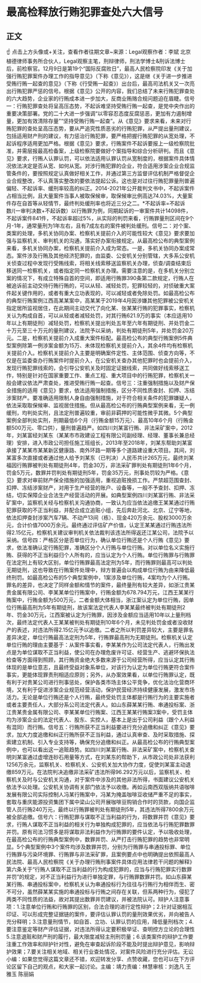 # 最高检释放行贿犯罪查处六大信号
## 正文
☝ 点击上方头像或+关注，查看作者往期文章~来源：Legal观察作者：李斌 北京植德律师事务所合伙人，Legal观察主笔，刑辩律师，刑法学博士&刑诉法博士后，前检察官。12月9日是第19个“国际反腐败日”，最高人民检察院印发《关于加强行贿犯罪案件办理工作的指导意见》（下称《意见》），这是继《关于进一步推进受贿行贿一起查的意见》（下称《行受贿一起查》）出台后，最高司法机关又一次亮出行贿犯罪严惩的信号。根据《意见》公开的内容，我们总结了未来行贿犯罪查处的六大趋势，企业家的行贿成本进一步加大，反商业贿赂合规问题迫在眉睫。信号一：行贿犯罪查处将呈高压态势，不起诉难坚持受贿行贿一起查，是党中央作出的重要决策部署。党的二十大进一步强调“以零容忍态度反腐惩恶，更加有力遏制增量，更加有效清除存量”“坚持受贿行贿一起查”。从《意见》要求来看，未来对行贿犯罪的查处呈高压态势，要从严追究性质恶劣的行贿犯罪，从严提出量刑建议，包括适用财产刑的建议，有力惩治行贿犯罪，要严格把握行贿犯罪的从宽处理，不起诉程序适用更加严格。根据《意见》要求，行贿案件不起诉要报上一级检察院批准，并需层报最高检备案，上级检察院要做好个案指导和综合分析研判。而且《意见》要求，行贿人认罪认罚，可以依法适用认罪认罚从宽制度的，根据案件具体情况依法决定是否从宽、如何从宽。对涉行贿犯罪的企业，符合适用涉案企业合规监管条件的，要按照规定认真做好相关工作，并通过第三方监督评估机制严格督促企业合规整改，不认真落实整改的要依法提起公诉。这也是对过往行贿犯罪量刑普遍偏轻、不起诉率、缓刑率较高的纠正。2014-2021年公开裁判文书中，不起诉案件占相当比例，且大量案件当事人被取保候审，取保候审比例高达74.03%，大量案件存在自首等从轻情节，最终判处缓刑率也将近三分之二。*不起诉率=不起诉数/(一审判决数+不起诉数）以行贿罪为例，同期起诉的一审案件共计14098件，不起诉案件841件，不起诉率超过5%，从实际的判罚来看，行贿罪量刑区间在9个月-1年，通常量刑为1年左右，且有7成左右的案件被判处缓刑。信号二：对个案、类案的处理，多机关协同办案、检察机关提前介入的可能性较大《意见》要求要加强与监察机关、审判机关的沟通，落实好办案衔接规定。从最高检公布的典型案例来看，多机关协同办案，检察机关提前介入成为常态。一是，多机关协同办案成常态。案件涉及行贿及其他经济犯罪的，由监委、公安机关分别管辖，大多系公安机关侦查过程中发现行受贿线索，将相关线索移送监察机关办理，侦查/调查结束后移送同一检察机关，或者指定同一检察机关办理。需要注意的是，在多机关分别立案的情况下，有成立特殊自首的空间，即适用行贿罪390条第二款规定，行贿人在被追诉前主动交待行贿行贿的，可以从轻、减轻处罚，犯罪较轻的，对侦破重大案件起关键作用的，或者有重大立功表现的，可以减轻或者免除处罚。如最高检公布的典型行贿案例江西高某某案中，高某某于2019年4月因涉嫌其他犯罪被公安机关指定居所监视居住，在此期间主动交代了向化某、张某某行贿的犯罪事实，检察机关认为构成自首，可以从轻或者减轻处罚，对其行贿621.9万的事实（本应适用10年以上有期徒刑）减轻处罚，检察机关提出判处五年至六年有期徒刑、并处罚金二十万元至三十万元的量刑建议，法院予以采纳，判处有期徒刑5年，并处罚金20万元。二是，检察机关提前介入成重大案件标配。最高检公布的典型行贿案例5件典型案例除第一例涉案金额为15万、未体现检察机关提前介入，其余4件均有检察机关提前介入。检察机关提前介入主要是明确案件定性、主体范围、侦查方向等，不仅是在监委查办行贿案件时提前介入，在公安机关查办其他犯罪时也会提前介入，发现行贿犯罪线索的，会引导公安机关及时固定证据线索，共同做好线索移送工作，特别是针对在国家重要工作、重点工程、重大项目中的行贿犯罪，检察机关一般会建议依法严肃查处，推进受贿行贿一起查。信号三：注重强制措施以及财产保全措施的适用《意见》要求，依法适用强制措施，区分不同性质查封、扣押、冻结涉案财产。要准确适用限制人身自由强制措施，对于符合相关条件的犯罪嫌疑人，依法采取取保候审、监视居住措施。但从最高检公布的行贿典型案例来看，无一例缓刑，均判处实刑，且法定刑普遍较重，审前非羁押的可能性微乎其微。5个典型案例全部判处实刑，刑期最低6个月（行贿金额15万元）、最高10年6个月（行贿金额500万元、零口供），量刑普遍趋严。如四川刘某富行贿、非法采矿案中，2012年，刘某富经刘某东（某某市市政建设工程有限公司副经理、经理、董事长兼总经理）安排，进入市政公司担任施工班组长，2013年至2018年，刘某东帮助刘某富承接了某某市某某新区健康路、南外环路一期等多个道路建设重大项目。其间，刘某富多次直接或者通过他人给予刘某东（已判决）人民币共计265万元，最终刘某福因行贿罪被判处有期徒刑4年，罚金30万，非法采矿罪判处有期徒刑1年6个月，罚金5万元，数罪并罚判处有期徒刑5年，罚金35万元，刑事处罚较为严格。《意见》要求对审前财产保全措施的加强适用，重视追赃挽损工作。严禁超范围查封、扣押、冻结涉案财产，对用于生产经营的账户、设备等，一般不予查封、扣押、冻结，切实保障企业合法生产经营活动的开展。如典型案例四川刘某富行贿、非法采矿案中，监察机关经与检察机关沟通协商，一致认为应当依法追缴王某某通过行贿犯罪获取的不正当利益，并配合成立追赃小组，先后奔赴河北、北京、辽宁等地，依法扣押查封涉案汽车7辆、不动产13间（栋）、现金420万余元、股权3000万余元，合计价值7000万余元。最终通过评估矿产价值，认定王某某通过行贿违法所得2.15亿元，检察机关建议审判机关依法裁判该违法所得返还江某公司，法院予以采纳。信号四：严格区分是否单位行为，确认单位行贿还是个人行贿《意见》要求，依法准确认定行贿犯罪，准确区分个人行贿与单位行贿。对以单位名义实施行贿、获得的不正当利益归个人所有的，应当认定为个人行贿。单位行贿罪与行贿罪在法定刑上有较大区别，单位行贿罪最高法定刑为5年，而行贿罪则最高可以判处无期徒刑，这也导致在行贿案件处理中，辩方普遍会以构成单位行贿为由来降低最终刑罚。如最高检公布的5个典型案例中，1案涉及单位行贿，4案均为个人行贿。罪名的差异，也决定了同样金额和情节的案件，最终量刑有较大差异，如浙江贵某贵金属有限公司、李某某单位行贿案中，行贿金额为678.794万元，江西王某某行贿案中，行贿金额为500万元，二者金额大体相当，浙江案认定为单位行贿，因单位行贿最高刑为5年有期徒刑，故该案法定代表人李某某最终被判处有期徒刑2年、罚金30万元，江西案被认定为行贿罪，因涉及金额应当适用10年以上量刑档次，最终法定代表人王某某被判处有期徒刑10年6个月，未见判处罚金或者没收财产的表述，对违法所得2.15亿元予以追缴。二者之所以判罚差异较大，主要是罪名差异决定，单位行贿最高法定刑为5年，行贿罪最高刑为无期徒刑。检察机关认定单位行贿的理由主要基于：从案件事实看，李某某作为公司法定代表人，行贿出发点是为单位谋取不正当利益，使公司在办理危废许可证、经营生产、逃避环保执法检查等方面得到照顾，其行贿资金绝大多数来源于公司经营所得，应当认定其行贿体现的是单位意志，且最终受益对象系单位，对该行为认定为单位行贿更符合案件事实，更能体现罪责刑相适应原则；另外，从办案效果看，以单位行贿罪认定，既有利于对贵某公司进行刑事惩处，保护各类市场主体公平竞争，优化法治化营商环境，又有利于促进涉案企业规范经营活动，保护民营经济持续健康发展，激发市场活力。无论是单位行贿还是个人行贿，最终受处罚主体都是行贿行为的主要实施者或者主要责任人，大部分系公司法定代表人。如山东薛某某行贿、串通投标案、浙江贵某贵金属有限公司、李某某单位行贿案、江西王某某行贿案3案中，受罚主体均为涉案企业的法定代表人、股东、实控人，基本上是出于公司利益（跟个人利益有混同）而行贿。信号五：行贿所获不正当利益要进行充分追缴和纠正《意见》要求，加大力度追缴和纠正行贿所获不正当利益，通过认真审查、及时采取措施、探索建立机制、引入专业支持等，确保充分追缴和纠正。从最高检公布的行贿典型案例中，也可以看出这一追赃趋势。如四川刘某富行贿、非法采矿案中，检察机关查明刘某富通过虚增连砂石用量等方式，在刘某东的帮助下，从市政公司处非法获利1256万余元，监察机关、检察机关、公安机关加大协作力度，促使刘某富主动退缴859万元。在法院判决追缴非法采矿违法所得96.292万元以后，监察机关、检察机关及时与公安机关沟通，对于案件中涉及的其他非法所得，书面建议公安机关依法予以处理。公安机关协调有关部门依法予以收缴。再如云南西双版纳共语咖啡发展有限公司实际控制人冯某行贿案中，冯某为掩盖咖啡豆收储严重不足的事实，套取与重庆能源投资集团下属中梁山公司开展咖啡豆购销合作时的货款，向国企监管人员行贿240万元，最终以行贿罪被判处有期徒刑5年，其违法所得7800余万元被全部追缴。信号六：行贿犯罪与谋取不正当利益的行为，将数罪并罚《意见》要求，行贿人谋取不正当利益的相关行为单独构成犯罪的，应当依法与行贿犯罪数罪并罚。原有司法习惯多是将谋取非法利益作为行贿罪的要件认定，予以吸收处理，在最高检公布的行贿典型案例中，数罪并罚、从严打击行贿犯罪的趋势也非常明显。5个典型案例中3个案件均涉及数罪并罚，分别为行贿罪与串通投标罪、单位行贿罪与污染环境罪、行贿罪与非法采矿罪，且案例要点中也明确提出依照最高人民法院、最高人民检察院《关于办理行贿刑事案件具体应用法律若干问题的解释》第六条关于“行贿人谋取不正当利益的行为构成犯罪的，应当与行贿犯罪实行数罪并罚”的规定，对不正当利益行为进行单独定罪，与行贿罪数罪并罚。如山东薛某某行贿、串通投标案中，检察机关认为串通投标行为往往与行贿行为相伴而生、密不可分，虽然薛某某实施的串通投标与行贿之间存在关联，但系两种行为，侵犯了两类不同性质的法益，故对其提出数罪并罚建议，并被法院认可。辩护人注意事项：1.注意单位行贿和行贿罪的区别，合法合理的进行定性辩护；2.针对证据相互印证、可以形成完整证据链的案件，要评估认罪认罚的量刑效果优劣，并向被告人充分释明；3.注意量刑情节，如自首、立功、认罪认罚的应用，降低量刑档次；4.要注意鉴定等财产评估证据，对违法所得认定要积极举证、查明控方立论的合理性5.注意退赃和财产刑的履行，最大限度减轻主刑刑罚量；6.该类案件的辩护工作要注重工作效率和辩护针对性，避免在审查起诉阶段不能及时提出辩护意见，影响辩护效果；7.要关注相关地域、相关行业查处情况，对案件风险进行充分评估。无讼小编：如果您觉得这篇文章还不错，欢迎转发分享、点赞收藏，您也可以在下方评论区留下自己的观点，和大家一起讨论。主编：靖力责编：林慧审核：刘逸凡 王雅玉 陈丽娟